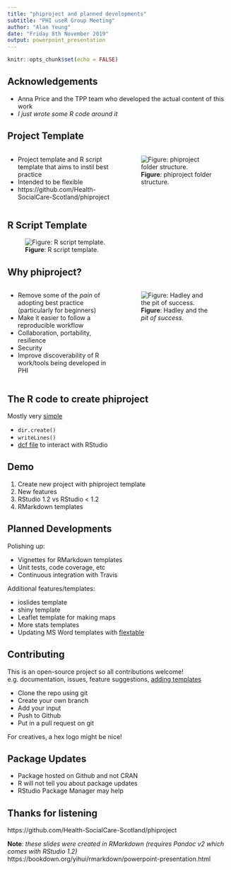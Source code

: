 ```yaml
---
title: "phiproject and planned developments"
subtitle: "PHI useR Group Meeting"
author: "Alan Yeung"
date: "Friday 8th November 2019"
output: powerpoint_presentation
---
```


```r
knitr::opts_chunk$set(echo = FALSE)
```

## Acknowledgements

- Anna Price and the TPP team who developed the actual content of this work
- *I just wrote some R code around it*

## Project Template

:::::: {.columns}
::: {.column width="50%"}
- Project template and R script template that aims to instil best practice
- Intended to be flexible
- https://github.com/Health-SocialCare-Scotland/phiproject
:::

::: {.column width="50%"}
![**Figure**: phiproject folder structure.](folder_structure.png)
:::
::::::

## R Script Template
![**Figure**: R script template.](r_template.png)


## Why phiproject?

:::::: {.columns}
::: {.column width="50%"}
- Remove some of the *pain* of adopting best practice (particularly for beginners)
- Make it easier to follow a reproducible workflow
- Collaboration, portability, resilience
- Security
- Improve discoverability of R work/tools being developed in PHI
:::

::: {.column width="50%"}
![**Figure**: Hadley and the *pit of success*.](pit_of_success.jpg)
:::
::::::

## The R code to create phiproject

Mostly very [simple](https://github.com/Health-SocialCare-Scotland/phiproject/blob/master/R/phiproject.R)

- `dir.create()`
- `writeLines()`
- [dcf file](https://github.com/Health-SocialCare-Scotland/phiproject/blob/master/inst/rstudio/templates/project/phiproject.dcf) to interact with RStudio

## Demo

1. Create new project with phiproject template
2. New features
3. RStudio 1.2 vs RStudio < 1.2
4. RMarkdown templates

## Planned Developments

Polishing up:

- Vignettes for RMarkdown templates
- Unit tests, code coverage, etc
- Continuous integration with Travis

Additional features/templates:

- ioslides template
- shiny template
- Leaflet template for making maps
- More stats templates
- Updating MS Word templates with [flextable](https://davidgohel.github.io/flextable)

## Contributing

This is an open-source project so all contributions welcome! e.g. documentation, issues, feature suggestions, [adding templates](https://github.com/Health-SocialCare-Scotland/phiproject#rmarkdown-templates)

- Clone the repo using git
- Create your own branch
- Add your input
- Push to Github
- Put in a pull request on git

For creatives, a hex logo might be nice!

## Package Updates
- Package hosted on Github and not CRAN
- R will not tell you about package updates
- RStudio Package Manager may help

## Thanks for listening

https://github.com/Health-SocialCare-Scotland/phiproject 
  
**Note**: *these slides were created in RMarkdown (requires Pandoc v2 which comes with RStudio 1.2)*  
https://bookdown.org/yihui/rmarkdown/powerpoint-presentation.html
